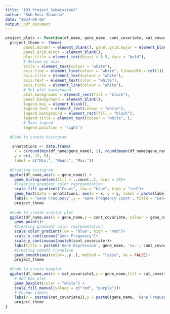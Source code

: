 ```yaml
---
title: "103_Project_Submission2"
author: "Rob Ross-Shannon"
date: "2024-08-06"
output: pdf_document
---
```


```r
project_plots <- function(df_name, gene_name, cont_covariate, cat_covariate1, cat_covariate2){
  project_theme <- theme(
        panel.border = element_blank(), panel.grid.major = element_blank(),
        panel.grid.minor = element_blank(), 
        plot.title = element_text(hjust = 0.5, face = "bold"),
        # Define my axis
        title = element_text(colour = "white"),
        axis.line = element_line(colour = "white", linewidth = rel(1)),
        axis.title = element_text(colour = "white"),
        axis.text = element_text(color = "white"),
        axis.ticks = element_line(colour = "white"),
        # Set plot background
        plot.background = element_rect(fill = "black"),
        panel.background = element_blank(),
        legend.key = element_blank(),
        legend.text = element_text(colour = "white"),
        legend.background = element_rect(fill = "black"),
        legend.title = element_text(colour = "white", ),
        # Move legend
        legend.position = 'right')
 
  #Code to create histogram
  
   annotations <- data.frame(
    x = c(round(min(df_name$gene_name), 2), round(mean(df_name$gene_name), 2), round(max(df_name$gene_name), 2)),
    y = c(4, 12, 5),
    label = c("Min:", "Mean:", "Max:"))
  
  #Creating histogram
  ggplot(df_name,aes(x = gene_name)) + 
    geom_histogram(aes(fill = ..count..), bins = 25)+
    #Creating gradient color representation
    scale_fill_gradient("Count", low = "blue", high = "red")+
    geom_text(data = annotations, aes(x = x, y = y, label = paste(label, x)), size = 3, fontface = "bold", color = "white")+
    labs(x = 'Gene Frequency',y = 'Gene Frequency Count', title = "Gene Frequency Histogram")+
    project_theme
  
  #Code to create scatter plot
  ggplot(df_name,aes(x = gene_name,y = cont_covariate, colour = gene_name)) +
    geom_point()+
    #Creating gradient color representation
    scale_color_gradient(low = "blue", high = "red")+
    scale_x_continuous("Gene Frequency")+
    scale_y_continuous(paste0(cont_covariate))+
    labs(title = paste0('Gene Expression', gene_name, 'vs.', cont_covariate))+
    #Creating smooth trendline
    geom_smooth(aes(color=..y..), method = "loess", se = FALSE)+
    project_theme
  
  #Code to create boxplot
  ggplot(df_name,aes(x = cat_covariate1,y = gene_name,fill = cat_covariate2)) +
    # Add box plot
    geom_boxplot(color = "white") +
    scale_fill_manual(values = c("red", "purple"))+
    # Change labels
    labs(x = paste0(cat_covariate1),y = paste0(gene_name, 'Gene Frequency'),fill = paste0(cat_covariate2), title = paste0('Gene Frequency by', cat_covariate1, 'and', cat_covariate2))+
    project_theme
}
```

